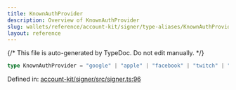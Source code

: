 ```yaml
---
title: KnownAuthProvider
description: Overview of KnownAuthProvider
slug: wallets/reference/account-kit/signer/type-aliases/KnownAuthProvider
layout: reference
---
```


{/* This file is auto-generated by TypeDoc. Do not edit manually. */}

```ts
type KnownAuthProvider = "google" | "apple" | "facebook" | "twitch" | "auth0";
```

Defined in: [account-kit/signer/src/signer.ts:96](https://github.com/alchemyplatform/aa-sdk/blob/153785ddc87beb160382c2bae7dbafa4a66ade9a/account-kit/signer/src/signer.ts#L96)
